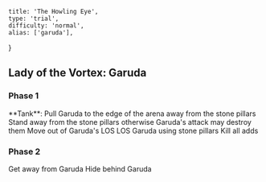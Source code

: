
    title: 'The Howling Eye',
    type: 'trial',
    difficulty: 'normal',
    alias: ['garuda'],
}

## Lady of the Vortex: Garuda

### Phase 1

<OnlyTank>
    **Tank**: Pull Garuda to the edge of the arena away from the stone pillars
</OnlyTank>

<AllExceptTank>
    Stand away from the stone pillars<Consequence> otherwise Garuda's attack may destroy them</Consequence>
</AllExceptTank>

<OnlyTank>
    <Trigger color="orange" type="on cast" trigger="Slipstream">
        Move out of Garuda's LOS
    </Trigger>
</OnlyTank>

<Trigger color="red" type="on" trigger="Garuda disappear and Mistral Song cast">
    LOS Garuda using stone pillars
</Trigger>

<Alert color="orange" icon="warning">
    Kill all adds
</Alert>

### Phase 2

<Trigger color="red" type="on cast" trigger="Mistral Shriek">
    Get away from Garuda
</Trigger>

<Trigger color="red" type="on cast" trigger="Mistral Song">
    Hide behind Garuda
</Trigger>